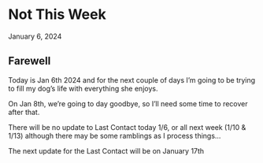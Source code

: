 # Not This Week

January 6, 2024

## Farewell

Today is Jan 6th 2024 and for the next couple of days I’m going to be trying to fill my dog’s life with everything she enjoys.

On Jan 8th, we’re going to day goodbye, so I’ll need some time to recover after that.

There will be no update to Last Contact today 1/6, or all next week (1/10 & 1/13) although there may be some ramblings as I process things…

The next update for the Last Contact will be on January 17th
